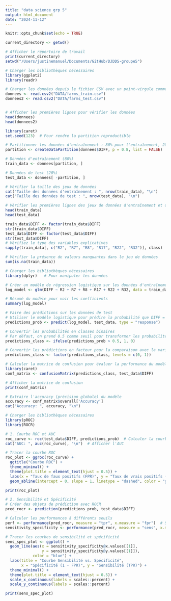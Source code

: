 ```yaml
---
title: "data science grp 5"
output: html_document
date: "2024-11-12"
---
```


```r
knitr::opts_chunk$set(echo = TRUE)
```

```r
current_directory <- getwd()

# Afficher le répertoire de travail
print(current_directory)
setwd("/Users/justinemanuel/Documents/GitHub/DJDDS-groupe5")
```


```r

# Charger les bibliothèques nécessaires
library(ggplot2)
library(readr)

# Charger les données depuis le fichier CSV avec un point-virgule comme délimiteur et un séparateur décimal
donnees <- read.csv2("DATA/farms_train.csv")
donnees2 <- read.csv2("DATA/farms_test.csv")


# Afficher les premières lignes pour vérifier les données
head(donnees)
head(donnees2)

```

```r
library(caret)
set.seed(123)  # Pour rendre la partition reproductible

# Partitionner les données d'entraînement : 80% pour l'entraînement, 20% pour le test
partition <- createDataPartition(donnees$DIFF, p = 0.8, list = FALSE)

# Données d'entraînement (80%)
train_data <- donnees[partition, ]

# Données de test (20%)
test_data <- donnees[ -partition, ]

# Vérifier la taille des jeux de données
cat("Taille des données d'entraînement : ", nrow(train_data), "\n")
cat("Taille des données de test : ", nrow(test_data), "\n")

# Vérifier les premières lignes des jeux de données d'entraînement et de test
head(train_data)
head(test_data)
```
```r
train_data$DIFF <- factor(train_data$DIFF)
str(train_data$DIFF)
test_data$DIFF <- factor(test_data$DIFF)
str(test_data$DIFF)
# Vérifiez le type des variables explicatives
sapply(train_data[, c("R2", "R7", "R8", "R17", "R22", "R32")], class)

```

```r
# Vérifier la présence de valeurs manquantes dans le jeu de données
sum(is.na(train_data))
```



```r
# Charger les bibliothèques nécessaires
library(dplyr)   # Pour manipuler les données

# Créer un modèle de régression logistique sur les données d'entraînement
log_model <- glm(DIFF ~ R2 + R7 + R8 + R17 + R22 + R32, data = train_data, family = binomial)

# Résumé du modèle pour voir les coefficients
summary(log_model)

```



```r
# Faire des prédictions sur les données de test
# Utiliser le modèle logistique pour prédire la probabilité que DIFF = 1
predictions_prob <- predict(log_model, test_data, type = "response")

# Convertir les probabilités en classes binaires
# Par défaut, on prend 0.5 comme seuil pour transformer les probabilités en classes (1 ou 0)
predictions_class <- ifelse(predictions_prob > 0.5, 1, 0)

# Convertir les prédictions en facteur pour la comparaison avec la variable cible dans les données de test
predictions_class <- factor(predictions_class, levels = c(0, 1))

# Calculer la matrice de confusion pour évaluer la performance du modèle
library(caret)
conf_matrix <- confusionMatrix(predictions_class, test_data$DIFF)

# Afficher la matrice de confusion
print(conf_matrix)

# Extraire l'accuracy (précision globale) du modèle
accuracy <- conf_matrix$overall['Accuracy']
cat("Accuracy: ", accuracy, "\n")
```

```r
# Charger les bibliothèques nécessaires
library(pROC)
library(ROCR)

# 1. Courbe ROC et AUC
roc_curve <- roc(test_data$DIFF, predictions_prob)  # Calculer la courbe ROC
cat("AUC: ", auc(roc_curve), "\n")  # Afficher l'AUC

# Tracer la courbe ROC
roc_plot <- ggroc(roc_curve) +
  ggtitle("Courbe ROC") +
  theme_minimal() +
  theme(plot.title = element_text(hjust = 0.5)) +
  labs(x = "Taux de faux positifs (FPR)", y = "Taux de vrais positifs (TPR)") +
  geom_abline(intercept = 0, slope = 1, linetype = "dashed", color = "gray")

print(roc_plot)
```

```r
# 2. Sensibilité et Spécificité
# Créer des objets de prédiction avec ROCR
pred_rocr <- prediction(predictions_prob, test_data$DIFF)

# Calculer les performances à différents seuils
perf <- performance(pred_rocr, measure = "tpr", x.measure = "fpr")  # Sensibilité (TPR) vs. Spécificité (1 - FPR)
sensitivity_specificity <- performance(pred_rocr, measure = "sens", x.measure = "spec")

# Tracer les courbes de sensibilité et spécificité
sens_spec_plot <- ggplot() +
  geom_line(aes(x = sensitivity_specificity@x.values[[1]], 
                y = sensitivity_specificity@y.values[[1]]), 
            color = "blue") +
  labs(title = "Courbe Sensibilité vs. Spécificité", 
       x = "Spécificité (1 - FPR)", y = "Sensibilité (TPR)") +
  theme_minimal() +
  theme(plot.title = element_text(hjust = 0.5)) +
  scale_x_continuous(labels = scales::percent) +
  scale_y_continuous(labels = scales::percent)

print(sens_spec_plot)
```

